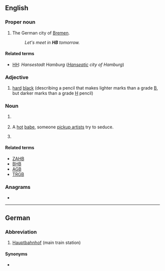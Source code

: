{{also|hb|Hb.|ḥb|ḫb}}
==English==

===Proper noun===
{{en-proper noun}}

# {{initialism of|[[Hansestadt]] [[Bremen]]|lang=en}} The German city of [[Bremen]]. {{qualifier|Used on licence plates and informally in other contexts.}}
#: ''Let's meet in '''HB''' tomorrow.''

====Related terms====
* [[HH]]: ''Hansestadt Hamburg'' (''[[Hanseatic]] city of Hamburg'')

===Adjective===
{{en-adj|-}}

# [[hard]] [[black]] (describing a pencil that makes lighter marks than a grade [[B]], but darker marks than a grade [[H]] pencil)

===Noun===
{{en-noun}}

# {{lb|en|stars}} {{abbreviation of|lang=en|horizontal branch}}
# {{lb|en|slang|seduction community}} A [[hot]] [[babe]], someone [[pickup artist]]s try to seduce. {{qualifier|Usually followed by a number in the 1-10 scale of physical beauty, e.g. ''HB10''.}}
# {{lb|en|health}} {{initialism of|lang=en|homebirth}}

====Related terms====
* [[ZAHB]] {{gloss|zero-age horizontal branch}}
* [[BHB]] {{gloss|blue horizontal branch}}
* [[AGB]] {{gloss|asymptotic giant branch}}
* [[TRGB]] {{gloss|tip of the red giant branch}}

===Anagrams===
* {{anagrams|en|a=bh|B"H|B&H|BH}}

----

==German==

===Abbreviation===
{{rfc-header|Abbreviation}}
{{head|de|abbreviation}}

# {{lb|de|Switzerland}} [[Hauptbahnhof]] (main train station)

====Synonyms====
* {{l|de|Hbf|Hbf.}}